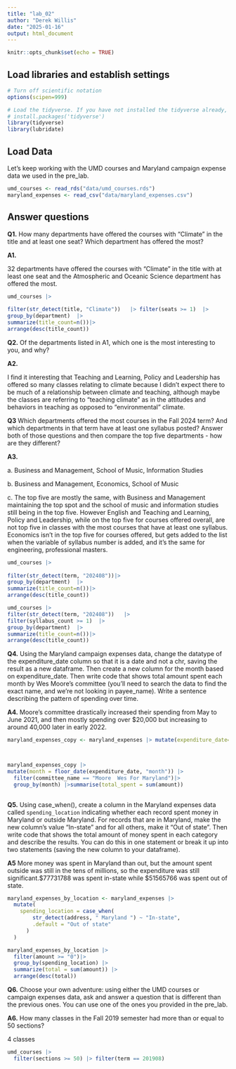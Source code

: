 ```yaml
---
title: "lab_02"
author: "Derek Willis"
date: "2025-01-16"
output: html_document
---
```


```r
knitr::opts_chunk$set(echo = TRUE)
```

## Load libraries and establish settings

```r
# Turn off scientific notation
options(scipen=999)

# Load the tidyverse. If you have not installed the tidyverse already, remove the # from the next line and run it first.  
# install.packages('tidyverse')
library(tidyverse)
library(lubridate)
```

## Load Data

Let's keep working with the UMD courses and Maryland campaign expense data we used in the pre_lab.

```r
umd_courses <- read_rds("data/umd_courses.rds")
maryland_expenses <- read_csv("data/maryland_expenses.csv")
```

## Answer questions

**Q1.** How many departments have offered the courses with "Climate" in the title and at least one seat? Which department has offered the most?

**A1.**

32 departments have offered the courses with "Climate" in the title with at least one seat and the Atmospheric and Oceanic Science department has offered the most.

```r
umd_courses |> 
 
filter(str_detect(title, "Climate"))   |> filter(seats >= 1)  |>
group_by(department)  |> 
summarize(title_count=n())|> 
arrange(desc(title_count))


```

**Q2.** Of the departments listed in A1, which one is the most interesting to you, and why?

**A2.**

I find it interesting that Teaching and Learning, Policy and Leadership has offered so many classes relating to climate because I didn't expect there to be much of a relationship between climate and teaching, although maybe the classes are referring to "teaching climate" as in the attitudes and behaviors in teaching as opposed to "environmental" climate.

**Q3** Which departments offered the most courses in the Fall 2024 term? And which departments in that term have at least one syllabus posted? Answer both of those questions and then compare the top five departments - how are they different?

**A3.**

a\. Business and Management, School of Music, Information Studies

b\. Business and Management, Economics, School of Music

c\. The top five are mostly the same, with Business and Management maintaining the top spot and the school of music and information studies still being in the top five. However English and Teaching and Learning, Policy and Leadership, while on the top five for courses offered overall, are not top five in classes with the most courses that have at least one syllabus. Economics isn't in the top five for courses offered, but gets added to the list when the variable of syllabus number is added, and it's the same for engineering, professional masters.

```r
umd_courses |> 
 
filter(str_detect(term, "202408"))|>
group_by(department)  |> 
summarize(title_count=n())|> 
arrange(desc(title_count))
```

```r
umd_courses |> 
filter(str_detect(term, "202408"))   |>
filter(syllabus_count >= 1)  |>
group_by(department)  |> 
summarize(title_count=n())|> 
arrange(desc(title_count))

```

**Q4.** Using the Maryland campaign expenses data, change the datatype of the expenditure_date column so that it is a date and not a chr, saving the result as a new dataframe. Then create a new column for the month based on expenditure_date. Then write code that shows total amount spent each month by Wes Moore's committee (you'll need to search the data to find the exact name, and we're not looking in payee_name). Write a sentence describing the pattern of spending over time.

**A4.** Moore's committee drastically increased their spending from May to June 2021, and then mostly spending over \$20,000 but increasing to around 40,000 later in early 2022.

```r
maryland_expenses_copy <- maryland_expenses |> mutate(expenditure_date=mdy(expenditure_date))



maryland_expenses_copy |>
mutate(month = floor_date(expenditure_date, "month")) |>
  filter(committee_name == "Moore  Wes For Maryland")|>
  group_by(month) |>summarise(total_spent = sum(amount)) 
  
```

**Q5.** Using case_when(), create a column in the Maryland expenses data called `spending_location` indicating whether each record spent money in Maryland or outside Maryland. For records that are in Maryland, make the new column's value "In-state" and for all others, make it "Out of state". Then write code that shows the total amount of money spent in each category and describe the results. You can do this in one statement or break it up into two statements (saving the new column to your dataframe).

**A5** More money was spent in Maryland than out, but the amount spent outside was still in the tens of millions, so the expenditure was still significant.\$77731788 was spent in-state while \$51565766 was spent out of state.

```r
maryland_expenses_by_location <- maryland_expenses |> 
  mutate(
    spending_location = case_when(
        str_detect(address, " Maryland ") ~ "In-state",
        .default = "Out of state"
      )
  )
```

```r
maryland_expenses_by_location |>
  filter(amount >= "0")|>
  group_by(spending_location) |>
  summarize(total = sum(amount)) |>
  arrange(desc(total))

```

**Q6.** Choose your own adventure: using either the UMD courses or campaign expenses data, ask and answer a question that is different than the previous ones. You can use one of the ones you provided in the pre_lab.

**A6.** How many classes in the Fall 2019 semester had more than or equal to 50 sections?

4 classes

```r
umd_courses |>
  filter(sections >= 50) |> filter(term == 201908)

```
